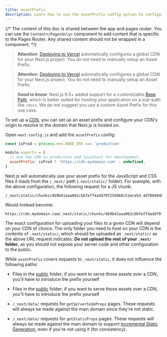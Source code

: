 ```yaml
---
title: assetPrefix
description: Learn how to use the assetPrefix config option to configure your CDN.
---
```


{/* The content of this doc is shared between the app and pages router. You can use the `Content</PagesOnly>` component to add content that is specific to the Pages Router. Any shared content should not be wrapped in a component. */}


> **Attention**: [Deploying to Vercel](/docs/app/building-your-application/deploying) automatically configures a global CDN for your Next.js project.
> You do not need to manually setup an Asset Prefix.



> **Attention**: [Deploying to Vercel](/docs/pages/building-your-application/deploying) automatically configures a global CDN for your Next.js project.
> You do not need to manually setup an Asset Prefix.


> **Good to know**: Next.js 9.5+ added support for a customizable [Base Path](/docs/app/api-reference/next-config-js/basePath), which is better
> suited for hosting your application on a sub-path like `/docs`.
> We do not suggest you use a custom Asset Prefix for this use case.

To set up a [CDN](https://en.wikipedia.org/wiki/Content_delivery_network), you can set up an asset prefix and configure your CDN's origin to resolve to the domain that Next.js is hosted on.

Open `next.config.js` and add the `assetPrefix` config:

```js filename="next.config.js"
const isProd = process.env.NODE_ENV === 'production'

module.exports = {
  // Use the CDN in production and localhost for development.
  assetPrefix: isProd ? 'https://cdn.mydomain.com' : undefined,
}
```

Next.js will automatically use your asset prefix for the JavaScript and CSS files it loads from the `/_next/` path (`.next/static/` folder). For example, with the above configuration, the following request for a JS chunk:

```
/_next/static/chunks/4b9b41aaa062cbbfeff4add70f256968c51ece5d.4d708494b3aed70c04f0.js
```

Would instead become:

```
https://cdn.mydomain.com/_next/static/chunks/4b9b41aaa062cbbfeff4add70f256968c51ece5d.4d708494b3aed70c04f0.js
```

The exact configuration for uploading your files to a given CDN will depend on your CDN of choice. The only folder you need to host on your CDN is the contents of `.next/static/`, which should be uploaded as `_next/static/` as the above URL request indicates. **Do not upload the rest of your `.next/` folder**, as you should not expose your server code and other configuration to the public.

While `assetPrefix` covers requests to `_next/static`, it does not influence the following paths:


- Files in the [public](/docs/app/building-your-application/optimizing/static-assets) folder; if you want to serve those assets over a CDN, you'll have to introduce the prefix yourself



- Files in the [public](/docs/pages/building-your-application/optimizing/static-assets) folder; if you want to serve those assets over a CDN, you'll have to introduce the prefix yourself
- `/_next/data/` requests for `getServerSideProps` pages. These requests will always be made against the main domain since they're not static.
- `/_next/data/` requests for `getStaticProps` pages. These requests will always be made against the main domain to support [Incremental Static Generation](/docs/pages/building-your-application/data-fetching/incremental-static-regeneration), even if you're not using it (for consistency).

